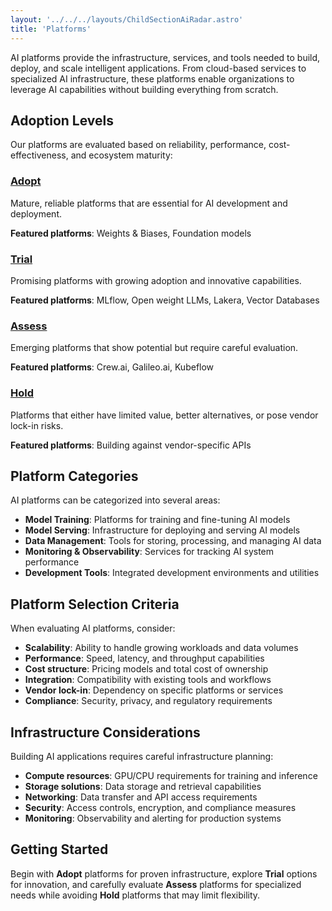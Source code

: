 ```yaml
---
layout: '../../../layouts/ChildSectionAiRadar.astro'
title: 'Platforms'
---
```


AI platforms provide the infrastructure, services, and tools needed to build, deploy, and scale intelligent applications. From cloud-based services to specialized AI infrastructure, these platforms enable organizations to leverage AI capabilities without building everything from scratch.

## Adoption Levels

Our platforms are evaluated based on reliability, performance, cost-effectiveness, and ecosystem maturity:

### [Adopt](/ai-radar/platforms/adopt/)

Mature, reliable platforms that are essential for AI development and deployment.

**Featured platforms**: Weights & Biases, Foundation models

### [Trial](/ai-radar/platforms/trial/)

Promising platforms with growing adoption and innovative capabilities.

**Featured platforms**: MLflow, Open weight LLMs, Lakera, Vector Databases

### [Assess](/ai-radar/platforms/assess/)

Emerging platforms that show potential but require careful evaluation.

**Featured platforms**: Crew.ai, Galileo.ai, Kubeflow

### [Hold](/ai-radar/platforms/hold/)

Platforms that either have limited value, better alternatives, or pose vendor lock-in risks.

**Featured platforms**: Building against vendor-specific APIs

## Platform Categories

AI platforms can be categorized into several areas:

- **Model Training**: Platforms for training and fine-tuning AI models
- **Model Serving**: Infrastructure for deploying and serving AI models
- **Data Management**: Tools for storing, processing, and managing AI data
- **Monitoring & Observability**: Services for tracking AI system performance
- **Development Tools**: Integrated development environments and utilities

## Platform Selection Criteria

When evaluating AI platforms, consider:

- **Scalability**: Ability to handle growing workloads and data volumes
- **Performance**: Speed, latency, and throughput capabilities
- **Cost structure**: Pricing models and total cost of ownership
- **Integration**: Compatibility with existing tools and workflows
- **Vendor lock-in**: Dependency on specific platforms or services
- **Compliance**: Security, privacy, and regulatory requirements

## Infrastructure Considerations

Building AI applications requires careful infrastructure planning:

- **Compute resources**: GPU/CPU requirements for training and inference
- **Storage solutions**: Data storage and retrieval capabilities
- **Networking**: Data transfer and API access requirements
- **Security**: Access controls, encryption, and compliance measures
- **Monitoring**: Observability and alerting for production systems

## Getting Started

Begin with **Adopt** platforms for proven infrastructure, explore **Trial** options for innovation, and carefully evaluate **Assess** platforms for specialized needs while avoiding **Hold** platforms that may limit flexibility.
